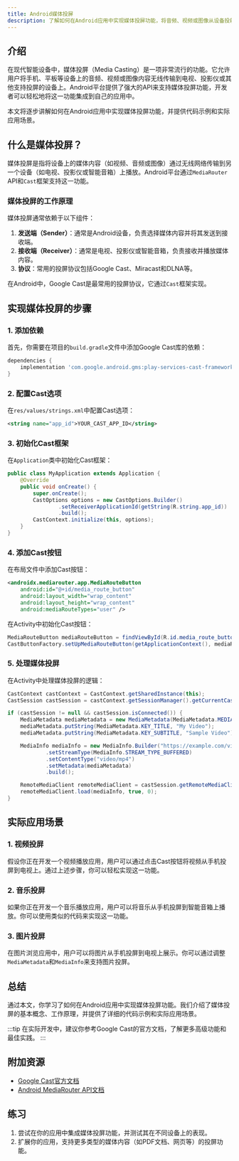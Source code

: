 ```yaml
---
title: Android媒体投屏
description: 了解如何在Android应用中实现媒体投屏功能，将音频、视频或图像从设备投射到外部显示器或电视上。
---
```


## 介绍

在现代智能设备中，媒体投屏（Media Casting）是一项非常流行的功能。它允许用户将手机、平板等设备上的音频、视频或图像内容无线传输到电视、投影仪或其他支持投屏的设备上。Android平台提供了强大的API来支持媒体投屏功能，开发者可以轻松地将这一功能集成到自己的应用中。

本文将逐步讲解如何在Android应用中实现媒体投屏功能，并提供代码示例和实际应用场景。

## 什么是媒体投屏？

媒体投屏是指将设备上的媒体内容（如视频、音频或图像）通过无线网络传输到另一个设备（如电视、投影仪或智能音箱）上播放。Android平台通过`MediaRouter` API和`Cast`框架支持这一功能。

### 媒体投屏的工作原理

媒体投屏通常依赖于以下组件：

1. **发送端（Sender）**：通常是Android设备，负责选择媒体内容并将其发送到接收端。
2. **接收端（Receiver）**：通常是电视、投影仪或智能音箱，负责接收并播放媒体内容。
3. **协议**：常用的投屏协议包括Google Cast、Miracast和DLNA等。

在Android中，Google Cast是最常用的投屏协议，它通过`Cast`框架实现。

## 实现媒体投屏的步骤

### 1. 添加依赖

首先，你需要在项目的`build.gradle`文件中添加Google Cast库的依赖：

```groovy
dependencies {
    implementation 'com.google.android.gms:play-services-cast-framework:21.0.0'
}
```

### 2. 配置Cast选项

在`res/values/strings.xml`中配置Cast选项：

```xml
<string name="app_id">YOUR_CAST_APP_ID</string>
```

### 3. 初始化Cast框架

在`Application`类中初始化Cast框架：

```java
public class MyApplication extends Application {
    @Override
    public void onCreate() {
        super.onCreate();
        CastOptions options = new CastOptions.Builder()
                .setReceiverApplicationId(getString(R.string.app_id))
                .build();
        CastContext.initialize(this, options);
    }
}
```

### 4. 添加Cast按钮

在布局文件中添加Cast按钮：

```xml
<androidx.mediarouter.app.MediaRouteButton
    android:id="@+id/media_route_button"
    android:layout_width="wrap_content"
    android:layout_height="wrap_content"
    android:mediaRouteTypes="user" />
```

在Activity中初始化Cast按钮：

```java
MediaRouteButton mediaRouteButton = findViewById(R.id.media_route_button);
CastButtonFactory.setUpMediaRouteButton(getApplicationContext(), mediaRouteButton);
```

### 5. 处理媒体投屏

在Activity中处理媒体投屏的逻辑：

```java
CastContext castContext = CastContext.getSharedInstance(this);
CastSession castSession = castContext.getSessionManager().getCurrentCastSession();

if (castSession != null && castSession.isConnected()) {
    MediaMetadata mediaMetadata = new MediaMetadata(MediaMetadata.MEDIA_TYPE_MOVIE);
    mediaMetadata.putString(MediaMetadata.KEY_TITLE, "My Video");
    mediaMetadata.putString(MediaMetadata.KEY_SUBTITLE, "Sample Video");

    MediaInfo mediaInfo = new MediaInfo.Builder("https://example.com/video.mp4")
            .setStreamType(MediaInfo.STREAM_TYPE_BUFFERED)
            .setContentType("video/mp4")
            .setMetadata(mediaMetadata)
            .build();

    RemoteMediaClient remoteMediaClient = castSession.getRemoteMediaClient();
    remoteMediaClient.load(mediaInfo, true, 0);
}
```

## 实际应用场景

### 1. 视频投屏

假设你正在开发一个视频播放应用，用户可以通过点击Cast按钮将视频从手机投屏到电视上。通过上述步骤，你可以轻松实现这一功能。

### 2. 音乐投屏

如果你正在开发一个音乐播放应用，用户可以将音乐从手机投屏到智能音箱上播放。你可以使用类似的代码来实现这一功能。

### 3. 图片投屏

在图片浏览应用中，用户可以将图片从手机投屏到电视上展示。你可以通过调整`MediaMetadata`和`MediaInfo`来支持图片投屏。

## 总结

通过本文，你学习了如何在Android应用中实现媒体投屏功能。我们介绍了媒体投屏的基本概念、工作原理，并提供了详细的代码示例和实际应用场景。

:::tip
在实际开发中，建议你参考Google Cast的官方文档，了解更多高级功能和最佳实践。
:::

## 附加资源

- [Google Cast官方文档](https://developers.google.com/cast/docs/android_sender)
- [Android MediaRouter API文档](https://developer.android.com/reference/androidx/mediarouter/media/MediaRouter)

## 练习

1. 尝试在你的应用中集成媒体投屏功能，并测试其在不同设备上的表现。
2. 扩展你的应用，支持更多类型的媒体内容（如PDF文档、网页等）的投屏功能。